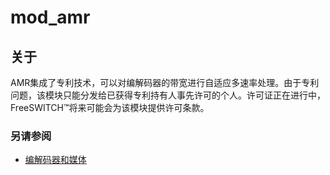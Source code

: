 # mod_amr

## 关于

AMR集成了专利技术，可以对编解码器的带宽进行自适应多速率处理。由于专利问题，该模块只能分发给已获得专利持有人事先许可的个人。许可证正在进行中，FreeSWITCH™将来可能会为该模块提供许可条款。

### 另请参阅

* [编解码器和媒体](../Codecs-and-Media/index.mdx#about)